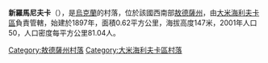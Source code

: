 {{expand|time=2016-09-03T01:52:54+00:00}}
{{unreferenced|time=2016-09-03T01:52:54+00:00}}
{{coord|47|10|22|N|29|57|25|E|scale:30000|display=title}}

'''新羅馬尼夫卡'''（{{lang-uk|Новороманівка}}），是[[烏克蘭|烏克蘭]]的村落，位於該國西南部[[敖德薩州|敖德薩州]]，由[[大米海利夫卡區|大米海利夫卡區]]負責管轄，始建於1897年，面積0.62平方公里，海拔高度147米，2001年人口50，人口密度每平方公里81.04人。

{{DEFAULTSORT:Новороманівка}}
[[Category:敖德薩州村落|Category:敖德薩州村落]]
[[Category:大米海利夫卡區村落|Category:大米海利夫卡區村落]]


{{Odessa-geo-stub}}